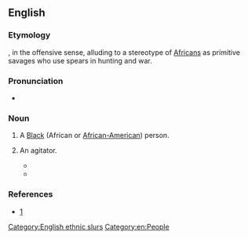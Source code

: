 {{also|spear-chucker|spear chucker}}
==English==

===Etymology===
{{compound|spear|chucker|lang=en}}, in the offensive sense, alluding to a stereotype of [[African]]s as primitive savages who use spears in hunting and war.

===Pronunciation===
* {{audio|en-au-spearchucker.ogg|Audio (AU)|lang=en}}

===Noun===
{{en-noun}}

# {{lb|en|British|US|offensive|slang}} A [[Black]] (African or [[African-American]]) person.
# {{lb|en|Australia|jocular}} An agitator.
#* {{quote-text|lang=en|year=2017|author=John Ferguson|title=Today in Victoria: A Peter Costello return makes no sense|url=http://www.theaustralian.com.au/national-affairs/state-politics/today-in-victoria-a-peter-costello-return-makes-no-sense/news-story/c17a2b6402ce9e088ea1381d51397c60|passage=O’Dwyer is seen by the Kroger people as a spear-chucker for everything anti-Kroger.}}
#* {{quote-text|lang=en|year=2017|author=Nick Caroll|title=Nick Carroll On: Plan C, Ideas For The WSL|url=http://www.coastalwatch.com/surfing/21149/nick-carroll-on-plan-c-ideas-for-the-wsl|passage=Fred is pro surfing’s original spear-chucker.}}

===References===
* [http://books.google.com/books?id=UiZQH5gHuggC&pg=PA29&lpg=PA29&dq=spearchucker+definition&source=web&ots=pHhdfNcBTm&sig=hAsLTNrXwFaJ6mVYV8I3_Uj9YnI#v=onepage&q=spearchucker&f=false]

[[Category:English ethnic slurs]]
[[Category:en:People]]